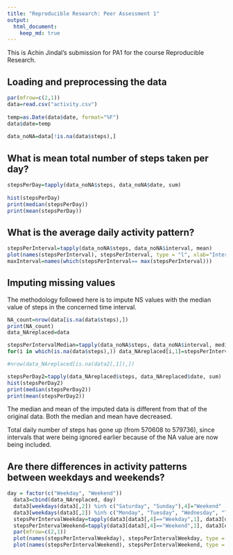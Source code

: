 ```yaml
---
title: "Reproducible Research: Peer Assessment 1"
output: 
  html_document:
    keep_md: true
---
```


This is Achin Jindal's submission for PA1 for the course Reproducible Research.

## Loading and preprocessing the data

```r

par(mfrow=c(2,1))
data=read.csv("activity.csv")
  
temp=as.Date(data$date, format="%F")
data$date=temp
  
data_noNA=data[!is.na(data$steps),]
```

## What is mean total number of steps taken per day?

```r

stepsPerDay=tapply(data_noNA$steps, data_noNA$date, sum)
  
hist(stepsPerDay)
print(median(stepsPerDay))
print(mean(stepsPerDay))
```

## What is the average daily activity pattern?

```r

stepsPerInterval=tapply(data_noNA$steps, data_noNA$interval, mean)
plot(names(stepsPerInterval), stepsPerInterval, type = "l", xlab="Interval", ylab="Number of Steps")  
maxInterval=names(which(stepsPerInterval== max(stepsPerInterval)))

```

## Imputing missing values

The methodology followed here is to impute NS values with the median value of steps in the concerned time interval. 

```r

NA_count=nrow(data[is.na(data$steps),])
print(NA_count)
data_NAreplaced=data

stepsPerIntervalMedian=tapply(data_noNA$steps, data_noNA$interval, median)
for(i in which(is.na(data$steps),)) data_NAreplaced[i,1]=stepsPerIntervalMedian[which(names(stepsPerIntervalMedian)==data[i,3])]

#nrow(data_NAreplaced[is.na(data2[,1]),])

stepsPerDay2=tapply(data_NAreplaced$steps, data_NAreplaced$date, sum)
hist(stepsPerDay2)
print(median(stepsPerDay2))
print(mean(stepsPerDay2))

```

The median and mean of the imputed data is different from that of the original data. Both the median and mean have decreased.

Total daily number of steps has gone up (from 570608 to 579736), since intervals that were being ignored earlier because of the NA value are now being included.

## Are there differences in activity patterns between weekdays and weekends?

```r

day = factor(c("Weekday", "Weekend"))
  data3=cbind(data_NAreplaced, day)
  data3[weekdays(data3[,2]) %in% c("Saturday", "Sunday"),4]="Weekend"
  data3[weekdays(data3[,2]) %in% c("Monday", "Tuesday", "Wednesday", "Thursday", "Friday"),4]="Weekday"
  stepsPerIntervalWeekday=tapply(data3[data3[,4]=="Weekday",1], data3[data3[,4]=="Weekday",3], mean)
  stepsPerIntervalWeekend=tapply(data3[data3[,4]=="Weekend",1], data3[data3[,4]=="Weekend",3], mean)
  par(mfrow=c(2,1))
  plot(names(stepsPerIntervalWeekday), stepsPerIntervalWeekday, type = "l", xlab="Interval", ylab="Number of Steps", main="weekday")
  plot(names(stepsPerIntervalWeekend), stepsPerIntervalWeekend, type = "l", xlab="Interval", ylab="Number of Steps", main="weekend")
  
```
  